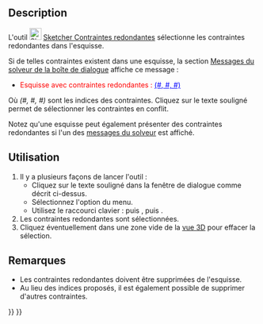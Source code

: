 <languages/>

{{Docnav/fr
|[[Sketcher_SelectElementsAssociatedWithConstraints/fr|Éléments associés aux contraintes]]
|[[Sketcher_SelectConflictingConstraints/fr|Contraintes conflictuelles]]
|[[Sketcher_Workbench/fr|Atelier Sketcher]]
|IconL=Sketcher_SelectElementsAssociatedWithConstraints.svg
|IconR=Sketcher_SelectConflictingConstraints.svg
|IconC=Workbench_Sketcher.svg
}}

{{GuiCommand/fr
|Name=Sketcher SelectRedundantConstraints
|Name/fr=Sketcher Contraintes redondantes
|MenuLocation=Esquisse → Affichage → Selectionner les contraintes redondantes
|Workbenches=[[Sketcher_Workbench/fr|Sketcher]]
|Shortcut={{KEY|Z}} {{KEY|P}} {{KEY|R}}
|Version=0.15
}}

==Description== 

L'outil [[Image:Sketcher_SelectRedundantConstraints.svg|24px]] [[Sketcher_SelectRedundantConstraints/fr|Sketcher Contraintes redondantes]] sélectionne les contraintes redondantes dans l'esquisse.

Si de telles contraintes existent dans une esquisse, la section [[Sketcher_Dialog/fr#Messages_du_solveur|Messages du solveur de la boîte de dialogue]] affiche ce message :
* <span style="color:red;">Esquisse avec contraintes redondantes : </span><span style="color:blue;text-decoration:underline;">(#, #, #)</span>
Où ''(#, #, #)'' sont les indices des contraintes. Cliquez sur le texte souligné permet de sélectionner les contraintes en conflit.

Notez qu'une esquisse peut également présenter des contraintes redondantes si l'un des [[Sketcher_Dialog/fr#Messages_du_solveur|messages du solveur]] est affiché.

<span id="Usage"></span>
==Utilisation==

# Il y a plusieurs façons de lancer l'outil :
#* Cliquez sur le texte souligné dans la fenêtre de dialogue comme décrit ci-dessus.
#* Sélectionnez l'option {{MenuCommand|Esquisse → Affichage → [[File:Sketcher_SelectRedundantConstraints.svg|16px]] Selectionner les contraintes redondantes}} du menu.
#* Utilisez le raccourci clavier : {{KEY|Z}} puis {{KEY|P}}, puis {{KEY|R}}.
# Les contraintes redondantes sont sélectionnées.
# Cliquez éventuellement dans une zone vide de la [[3D_view/fr|vue 3D]] pour effacer la sélection.

<span id="Notes"></span>
==Remarques==

* Les contraintes redondantes doivent être supprimées de l'esquisse.
* Au lieu des indices proposés, il est également possible de supprimer d'autres contraintes.


{{Docnav/fr
|[[Sketcher_SelectElementsAssociatedWithConstraints/fr|Éléments associés aux contraintes]]
|[[Sketcher_SelectConflictingConstraints/fr|Contraintes conflictuelles]]
|[[Sketcher_Workbench/fr|Atelier Sketcher]]
|IconL=Sketcher_SelectElementsAssociatedWithConstraints.svg
|IconR=Sketcher_SelectConflictingConstraints.svg
|IconC=Workbench_Sketcher.svg
}}

{{Sketcher_Tools_navi{{#translation:}}}}
{{Userdocnavi{{#translation:}}}}